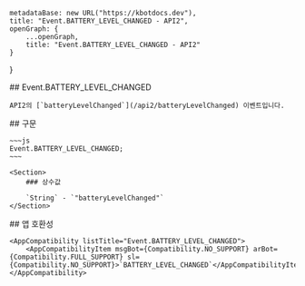 
    metadataBase: new URL("https://kbotdocs.dev"),
    title: "Event.BATTERY_LEVEL_CHANGED - API2",
    openGraph: {
        ...openGraph,
        title: "Event.BATTERY_LEVEL_CHANGED - API2"
    }
}

<Section>
    ## Event.BATTERY_LEVEL_CHANGED

    API2의 [`batteryLevelChanged`](/api2/batteryLevelChanged) 이벤트입니다.
</Section>
<Section>
    ## 구문

    ~~~js
    Event.BATTERY_LEVEL_CHANGED;
    ~~~

    <Section>
        ### 상수값

        `String` - `"batteryLevelChanged"`
    </Section>
</Section>
<Section>
    ## 앱 호환성

    <AppCompatibility listTitle="Event.BATTERY_LEVEL_CHANGED">
        <AppCompatibilityItem msgBot={Compatibility.NO_SUPPORT} arBot={Compatibility.FULL_SUPPORT} sl={Compatibility.NO_SUPPORT}>`BATTERY_LEVEL_CHANGED`</AppCompatibilityItem>
    </AppCompatibility>
</Section>